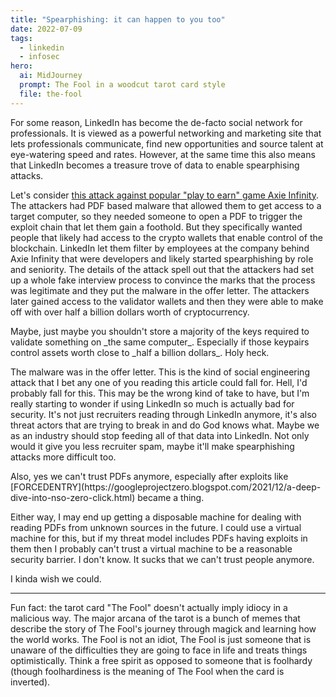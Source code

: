 ```yaml
---
title: "Spearphishing: it can happen to you too"
date: 2022-07-09
tags:
  - linkedin
  - infosec
hero:
  ai: MidJourney
  prompt: The Fool in a woodcut tarot card style
  file: the-fool
---
```


For some reason, LinkedIn has become the de-facto social network for
professionals. It is viewed as a powerful networking and marketing site that
lets professionals communicate, find new opportunities and source talent at
eye-watering speed and rates. However, at the same time this also means that
LinkedIn becomes a treasure trove of data to enable spearphising attacks.

Let's consider [this attack against popular "play to earn" game Axie
Infinity](https://www.theblock.co/post/156038/how-a-fake-job-offer-took-down-the-worlds-most-popular-crypto-game).
The attackers had PDF based malware that allowed them to get access to a target
computer, so they needed someone to open a PDF to trigger the exploit chain that
let them gain a foothold. But they specifically wanted people that likely had
access to the crypto wallets that enable control of the blockchain. LinkedIn let
them filter by employees at the company behind Axie Infinity that were
developers and likely started spearphishing by role and seniority. The details
of the attack spell out that the attackers had set up a whole fake interview
process to convince the marks that the process was legitimate and they put the
malware in the offer letter. The attackers later gained access to the validator
wallets and then they were able to make off with over half a billion dollars
worth of cryptocurrency.

<XeblogConv name="Numa" mood="delet">
  Maybe, just maybe you shouldn't store a majority of the keys required to
  validate something on _the same computer_. Especially if those keypairs
  control assets worth close to _half a billion dollars_. Holy heck.
</XeblogConv>

The malware was in the offer letter. This is the kind of social engineering
attack that I bet any one of you reading this article could fall for. Hell, I'd
probably fall for this. This may be the wrong kind of take to have, but I'm
really starting to wonder if using LinkedIn so much is actually bad for
security. It's not just recruiters reading through LinkedIn anymore, it's also
threat actors that are trying to break in and do God knows what. Maybe we as an
industry should stop feeding all of that data into LinkedIn. Not only would it
give you less recruiter spam, maybe it'll make spearphishing attacks more
difficult too.

<XeblogConv name="Cadey" mood="coffee">
  Also, yes we can't trust PDFs anymore, especially after exploits like
  [FORCEDENTRY](https://googleprojectzero.blogspot.com/2021/12/a-deep-dive-into-nso-zero-click.html)
  became a thing.
</XeblogConv>

Either way, I may end up getting a disposable machine for dealing with reading
PDFs from unknown sources in the future. I could use a virtual machine for this,
but if my threat model includes PDFs having exploits in them then I probably
can't trust a virtual machine to be a reasonable security barrier. I don't know.
It sucks that we can't trust people anymore.

I kinda wish we could.

---

<XeblogConv name="Mara" mood="hacker">
  Fun fact: the tarot card "The Fool" doesn't actually imply idiocy in a
  malicious way. The major arcana of the tarot is a bunch of memes that describe
  the story of The Fool's journey through magick and learning how the world
  works. The Fool is not an idiot, The Fool is just someone that is unaware of
  the difficulties they are going to face in life and treats things
  optimistically. Think a free spirit as opposed to someone that is foolhardy
  (though foolhardiness is the meaning of The Fool when the card is inverted).
</XeblogConv>
